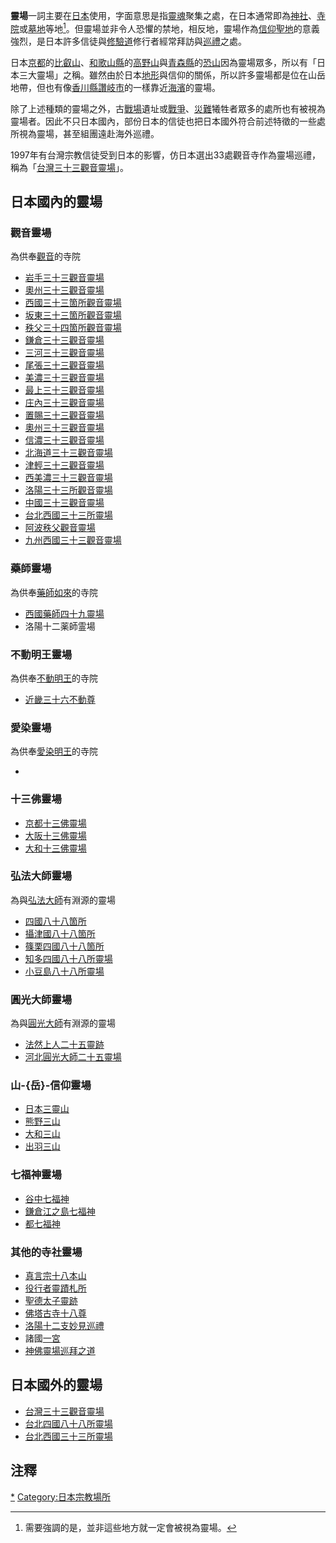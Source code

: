 {{unreferenced|time=2019-04-16T09:28:42+00:00}}
{{not|墳場}}
'''靈場'''一詞主要在[[日本|日本]]使用，字面意思是指[[靈魂|靈魂]]聚集之處，在日本通常即為[[神社|神社]]、[[寺院|寺院]]或[[墓地|墓地]]等地<ref>需要強調的是，並非這些地方就一定會被視為靈場。</ref>。但靈場並非令人恐懼的禁地，相反地，靈場作為[[信仰|信仰]][[聖地|聖地]]的意義強烈，是日本許多信徒與[[修驗道|修驗道]]修行者經常拜訪與[[巡禮|巡禮]]之處。

日本[[京都|京都]]的[[比叡山|比叡山]]、[[和歌山縣|和歌山縣]]的[[高野山|高野山]]與[[青森縣|青森縣]]的[[恐山|恐山]]因為靈場眾多，所以有「日本三大靈場」之稱。雖然由於日本[[地形|地形]]與信仰的關係，所以許多靈場都是位在山岳地帶，但也有像[[香川縣|香川縣]][[讚岐市|讚岐市]]的{{Tsl|jp|志度寺}}一樣靠近[[海濱|海濱]]的靈場。

除了上述種類的靈場之外，古[[戰場|戰場]]遺址或[[戰爭|戰爭]]、[[災難|災難]]犧牲者眾多的處所也有被視為靈場者。因此不只日本國內，部份日本的信徒也把日本國外符合前述特徵的一些處所視為靈場，甚至組團遠赴海外巡禮。

1997年有台灣宗教信徒受到日本的影響，仿日本選出33處觀音寺作為靈場巡禮，稱為「[[台灣三十三觀音靈場|台灣三十三觀音靈場]]」。

==日本國內的靈場==

===觀音靈場===
為供奉[[觀音|觀音]]的寺院
*[[岩手三十三觀音靈場|岩手三十三觀音靈場]]
*[[奧州三十三觀音靈場|奧州三十三觀音靈場]]
*[[西國三十三箇所|西國三十三箇所觀音靈場]]
*[[坂東三十三箇所|坂東三十三箇所觀音靈場]]
*[[秩父三十四箇所|秩父三十四箇所觀音靈場]]
*[[鎌倉三十三觀音靈場|鎌倉三十三觀音靈場]]
*[[三河三十三觀音靈場|三河三十三觀音靈場]]
*[[尾張三十三觀音靈場|尾張三十三觀音靈場]]
*[[美濃三十三觀音靈場|美濃三十三觀音靈場]]
*[[最上三十三觀音|最上三十三觀音靈場]]
*[[庄內三十三觀音|庄內三十三觀音靈場]]
*[[置賜三十三觀音|置賜三十三觀音靈場]]
*[[奧州三十三觀音|奧州三十三觀音靈場]]
*[[信濃三十三觀音靈場|信濃三十三觀音靈場]]
*[[北海道三十三觀音|北海道三十三觀音靈場]]
*[[津輕三十三觀音|津輕三十三觀音靈場]]
*[[西美濃三十三觀音|西美濃三十三觀音靈場]]
*[[洛陽三十三所觀音靈場|洛陽三十三所觀音靈場]]
*[[中國三十三觀音靈場|中國三十三觀音靈場]]
*[[台北西國三十三所靈場|台北西國三十三所靈場]]
*[[阿波秩父觀音靈場|阿波秩父觀音靈場]]
*[[九州西國靈場|九州西國三十三觀音靈場]]

===藥師靈場===
為供奉[[藥師如來|藥師如來]]的寺院
*[[西國藥師四十九靈場|西國藥師四十九靈場]]
*洛陽十二薬師霊場

===不動明王靈場===
為供奉[[不動明王|不動明王]]的寺院
*[[近畿三十六不動尊|近畿三十六不動尊]]

===愛染靈場===
為供奉[[愛染明王|愛染明王]]的寺院
*{{Tsl|jp|西国愛染十七霊場|西國愛染十七靈場}}

===十三佛靈場===
*[[京都十三佛靈場|京都十三佛靈場]]
*[[大阪十三佛靈場|大阪十三佛靈場]]
*[[大和十三佛靈場|大和十三佛靈場]]

===弘法大師靈場===
為與[[弘法大師|弘法大師]]有淵源的靈場
*[[四國八十八箇所|四國八十八箇所]]
*[[攝津國八十八箇所|攝津國八十八箇所]]
*[[篠栗四國八十八箇所|篠栗四國八十八箇所]]
*[[知多四國八十八所靈場|知多四國八十八所靈場]]
*[[小豆島八十八所靈場|小豆島八十八所靈場]]

===圓光大師靈場===
為與[[圓光大師|圓光大師]]有淵源的靈場
*[[法然上人二十五靈跡|法然上人二十五靈跡]]
*[[河北圓光大師二十五靈場|河北圓光大師二十五靈場]]

===山-{岳}-信仰靈場===
*[[日本三靈山|日本三靈山]]
*[[熊野三山|熊野三山]]
*[[大和三山|大和三山]]
*[[出羽三山|出羽三山]]

===七福神靈場===
*[[谷中七福神|谷中七福神]]
*[[鎌倉江之島七福神|鎌倉江之島七福神]]
*[[都七福神|都七福神]]

===其他的寺社靈場===
*[[真言宗十八本山|真言宗十八本山]]
*[[役行者靈蹟札所|役行者靈蹟札所]]
*[[聖德太子靈跡|聖德太子靈跡]]
*[[佛塔古寺十八尊|佛塔古寺十八尊]]
*[[洛陽十二支妙見巡禮|洛陽十二支妙見巡禮]]
*諸國[[一宮|一宮]]
*[[神佛靈場巡拜之道|神佛靈場巡拜之道]]

==日本國外的靈場==
* [[台灣三十三觀音靈場|台灣三十三觀音靈場]]
* [[台北四國八十八所靈場|台北四國八十八所靈場]]
* [[台北西國三十三所靈場|台北西國三十三所靈場]]

==注釋==
<references />

[[Category:靈場巡禮|*]]
[[Category:日本宗教場所|Category:日本宗教場所]]